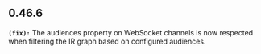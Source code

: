 ## 0.46.6
**`(fix):`** The audiences property on WebSocket channels is now respected when filtering 
the IR graph based on configured audiences.



